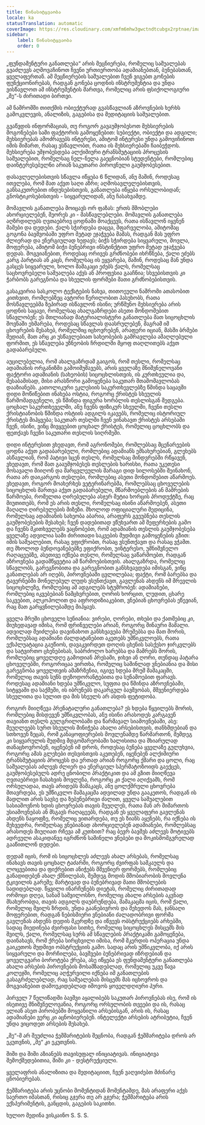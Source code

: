 ```yaml
---
title: წინასიტყვაობა
locale: ka
statusTranslation: automatic
coverImage: https://res.cloudinary.com/xmfm6mhw3gwctndtcubgx2rptnae/image/upload/v1740337243/small_cover_educacion_fundamental_a051170f1c.webp
sidebar:
    label: წინასიტყვაობა
    order: 0
---
```

„ფუნდამენტური განათლება“ არის მეცნიერება, რომელიც საშუალებას გვაძლევს აღმოვაჩინოთ ჩვენი ურთიერთობა ადამიანებთან, ბუნებასთან, ყველაფერთან. ამ მეცნიერების საშუალებით ჩვენ ვიგებთ გონების ფუნქციონირებას, რადგან გონება ცოდნის ინსტრუმენტია და უნდა ვისწავლოთ ამ ინსტრუმენტის მართვა, რომელიც არის ფსიქოლოგიური „მე“-ს ძირითადი ბირთვი.

ამ ნაშრომში თითქმის ობიექტურად გვასწავლიან აზროვნების ხერხს გამოკვლევის, ანალიზის, გაგებისა და მედიტაციის საშუალებით.

გვაწვდის ინფორმაციას, თუ როგორ გავაუმჯობესოთ მეხსიერების მოგონებები სამი ფაქტორის გამოყენებით: სუბიექტი, ობიექტი და ადგილი; მეხსიერებას ამოძრავებს ინტერესი, ამიტომ ინტერესი უნდა გამოვიჩინოთ იმის მიმართ, რასაც ვსწავლობთ, რათა ის მეხსიერებაში ჩაიბეჭდოს. მეხსიერება უმჯობესდება ალქიმიური ტრანსმუტაციის პროცესის საშუალებით, რომელსაც ნელ-ნელა გაეცნობიან სტუდენტები, რომლებიც დაინტერესებულნი არიან საკუთარი პიროვნული გაუმჯობესებით.

დასავლელებისთვის სწავლა იწყება 6 წლიდან, ანუ მაშინ, როდესაც ითვლება, რომ მათ აქვთ საღი აზრი; აღმოსავლელებისთვის, განსაკუთრებით ინდუსებისთვის, განათლება იწყება ორსულობიდან; გნოსტიკოსებისთვის - სიყვარულიდან, ანუ ჩასახვამდე.

მომავლის განათლება მოიცავს ორ ფაზას: ერთს მშობლები ახორციელებენ, მეორეს კი - მასწავლებლები. მომავლის განათლება აღზრდილებს ღვთაებრივ ცოდნაში მოაქცევს, რათა ისწავლონ იყვნენ მამები და დედები. ქალს სჭირდება დაცვა, მფარველობა, ამიტომაც გოგონა ბავშვობაში უფრო მეტად ეჯაჭვება მამას, რადგან მას უფრო ძლიერად და ენერგიულად ხედავს; ბიჭს სჭირდება სიყვარული, მოვლა, მოფერება, ამიტომ ბიჭი ბუნებრივი ინსტინქტით უფრო მეტად ეჯაჭვება დედას. მოგვიანებით, როდესაც ორივეს გრძნობები იხრწნება, ქალი ეძებს კარგ პარტიას ან კაცს, რომელსაც ის ეყვარება, მაშინ, როდესაც მან უნდა გასცეს სიყვარული, ხოლო მამაკაცი ეძებს ქალს, რომელსაც საცხოვრებელი საშუალება აქვს ან პროფესია გააჩნია; სხვებისთვის კი ჭარბობს გარეგნობა და სხეულის ფორმები მათი გრძნობებისთვის.

გასაკვირია სასკოლო ტექსტების ნახვა, თითოეული ნაშრომი ათასობით კითხვით, რომლებზეც ავტორი წერილობით პასუხობს, რათა მოსწავლეებმა ზეპირად ისწავლონ ისინი; ურწმუნო მეხსიერება არის ცოდნის საცავი, რომელსაც ახალგაზრდები ასეთი მონდომებით სწავლობენ; ეს მთლიანად მატერიალისტური განათლება მათ სიცოცხლის შოვნაში ეხმარება, როდესაც სწავლას დაასრულებენ, მაგრამ იმ ცხოვრების შესახებ, რომელშიც იცხოვრებენ, არაფერი იციან, მასში ბრმები შედიან, მათ არც კი უსწავლებიათ სახეობების გამრავლება ამაღლებული ფორმით, ეს სწავლება უზნეობის ჩრდილში მყოფ თაღლითებს აქვთ გადაბარებული.

აუცილებელია, რომ ახალგაზრდამ გაიგოს, რომ თესლი, რომელსაც ადამიანის ორგანიზმი გამოიმუშავებს, არის ყველაზე მნიშვნელოვანი ფაქტორი ადამიანის (სახეობის) სიცოცხლისთვის, ის კურთხეულია და, შესაბამისად, მისი არასწორი გამოყენება საკუთარ შთამომავლობას დააზიანებს. კათოლიკური ეკლესიის საკურთხევლებზე წმინდა საცავში დიდი მოწიწებით ინახება ოსტია, როგორც ქრისტეს სხეულის წარმომადგენელი, ეს წმინდა ფიგურა ხორბლის თესლისგან შედგება. ცოცხალ საკურთხეველში, ანუ ჩვენს ფიზიკურ სხეულში, ჩვენი თესლი ქრისტიანობის წმინდა ოსტიის ადგილს იკავებს, რომელიც ისტორიულ ქრისტეს მიჰყვება; საკუთარ თესლში ჩვენ ვინახავთ ქრისტეს არსებაში ჩვენ, ისინი, ვინც მივყვებით ცოცხალ ქრისტეს, რომელიც ცოცხლობს და ფეთქავს ჩვენი საკუთარი თესლის სიღრმეში.

დიდი ინტერესით ვხედავთ, რომ აგრონომები, რომლებსაც მცენარეების ცოდნა აქვთ გადაბარებული, რომლებიც ადამიანს ემსახურებიან, გლეხებს ასწავლიან, რომ პატივი სცენ თესლს, რომელსაც მინდვრებში რწყავენ, ვხედავთ, რომ მათ გააუმჯობესეს თესლების ხარისხი, რათა უკეთესი მოსავალი მიიღონ და მარცვლეულის მარაგი დიდ სილოსებში შეინახონ, რათა არ დაიკარგოს თესლები, რომლებიც ასეთი მონდომებით აწარმოეს. ვხედავთ, როგორ მოახერხეს ვეტერინარებმა, რომლებსაც ცხოველების სიცოცხლის მართვა აქვთ გადაბარებული, მწარმოებლების ან მამრების წარმოება, რომელთა ღირებულება ასჯერ მეტია ხორცის პროდუქტზე, რაც მიუთითებს, რომ ეს არის თესლი, რომელსაც ისინი აწარმოებენ, ასეთი მაღალი ღირებულების მიზეზი. მხოლოდ ოფიციალური მედიცინა, რომელსაც ადამიანის სახეობა აბარია, არაფერს გვეუბნება თესლის გაუმჯობესების შესახებ; ჩვენ დადებითად ვწუხვართ ამ შეფერხების გამო და ჩვენს მკითხველებს ვაცნობებთ, რომ ადამიანის თესლის გაუმჯობესება ყველაზე ადვილია სამი ძირითადი საკვების მუდმივი გამოყენების გზით: იმის საშუალებით, რასაც ვფიქრობთ, რასაც ვსუნთქავთ და რასაც ვჭამთ. თუ მხოლოდ ბუნდოვანებებზე ვფიქრობთ, უინტერესო, უმნიშვნელო რაღაცეებზე, ასეთივე იქნება თესლი, რომელსაც ვაწარმოებთ, რადგან აზროვნება გადამწყვეტია ამ წარმოებისთვის. ახალგაზრდა, რომელიც სწავლობს, გარეგნობითა და გარეგნობით განსხვავდება იმისგან, ვინც განათლებას არ იღებს, პიროვნებაში ცვლილებაა; ფაქტი, რომ ბარებსა და ტავერნებში მონელებულ ლუდს ვსუნთქავთ, გავლენას ახდენს იმ მრევლის სიცოცხლეზე, რომლებიც ამ ადგილებს სტუმრობენ: ადამიანები, რომლებიც იკვებებიან ნამცხვრებით, ღორის ხორცით, ლუდით, ცხარე საკვებით, ალკოჰოლით და აფროდიზიაკებით, ვნებიან ცხოვრებას ეწევიან, რაც მათ გარყვნილებამდე მიჰყავს.

ყველა მრუში ცხოველი სუნიანია: ვირები, ღორები, თხები და ქათმებიც კი, მიუხედავად იმისა, რომ ფრინველები არიან, როგორც შინაური მამალი. ადვილად შეიძლება დავინახოთ განსხვავება მრუშებსა და მათ შორის, რომლებსაც ადამიანი ძალდატანებით აკეთებს უმწიკვლოებს, რათა ექსპლუატაცია გაუწიოს, დავაკვირდეთ დოღის ცხენის სასქესო ჯირკვლებს და სატვირთო ცხენებისას, საბრძოლო ხარებსა და მამრებს შორის, რომლებიც ყოველდღე გამოდიან პრესაში, ჯიხვი ან ღორი, თუნდაც პატარა ცხოველებში, როგორიცაა ვირთხა, რომელიც საშინლად ვნებიანია და მისი გარეგნობა ყოველთვის ამაზრზენია, იგივე ხდება მრუშ მამაკაცში, რომელიც თავის სუნს დეზოდორანტებითა და სუნამოებით ფარავს. როდესაც ადამიანი ხდება უმწიკვლო, სუფთა და წმინდა აზროვნებაში, სიტყვაში და საქმეში, ის იბრუნებს დაკარგულ ბავშვობას, მშვენიერდება სხეულითა და სულით და მის სხეულს არ ასდის ფეტიდობა.

როგორ მიიღწევა პრენატალური განათლება? ეს ხდება წყვილებს შორის, რომლებიც მისდევენ უმწიკვლობას, ანუ ისინი არასოდეს კარგავენ თავიანთ თესლს გულგრილობაში და წარმავალ სიამოვნებაში, ასე: მეუღლეებს სურთ სხეულის მინიჭება ახალი არსებისთვის, თანხმდებიან და სთხოვენ ზეცას, რომ განაყოფიერების მოვლენამდე წარმართონ, შემდეგ კი სიყვარულის მუდმივ მდგომარეობაში ხალისითა და მხიარულად თანაცხოვრობენ, იყენებენ იმ დროს, როდესაც ბუნება ყველაზე გულუხვია, როგორც ამას გლეხები თესვისთვის აკეთებენ, იყენებენ ალქიმიური ტრანსმუტაციის პროცესს და ერთად არიან როგორც ქმარი და ცოლი, რაც საშუალებას აძლევს ძლიერ და ენერგიულ სპერმატოზოიდს გაექცეს, გაუმჯობესებულს ადრე ცნობილი პრაქტიკით და ამ გზით მიიღწევა ღვთაებრივი ჩასახვის მოვლენა, როგორც კი ქალი აღიქვამს, რომ ორსულადაა, თავს არიდებს მამაკაცს, ანუ ცოლქმრული ცხოვრება მთავრდება, ეს უმწიკვლო მამაკაცმა ადვილად უნდა გააკეთოს, რადგან ის მადლით არის სავსე და ზებუნებრივი ძალით, ყველა საშუალებით სასიამოვნოს ხდის ცხოვრებას თავის მეუღლეს, რათა მან არ მიმართოს უსიამოვნებას ან მსგავს რაღაცეებს, რადგან ეს ყველაფერი გავლენას ახდენს ნაყოფზე, რომელიც ვითარდება, თუ ეს ზიანს აყენებს, რა იქნება ის შეხვედრა, რომელსაც ვნებიანად ახორციელებენ ადამიანები, რომლებსაც არასოდეს მიუღიათ რჩევა ამ კუთხით? რაც ბევრ ბავშვს აძლევს მოტივებს ადრეული ასაკიდანვე იგრძნონ საშინელი ვნებები და შოკისმომგვრელად გააწითლონ დედები.

დედამ იცის, რომ ის სიცოცხლეს აძლევს ახალ არსებას, რომელსაც ინახავს თავის ცოცხალ ტაძარში, როგორც ძვირფას სამკაულს და ლოცვებითა და ფიქრებით ანიჭებს მშვენიერ ფორმებს, რომლებიც განადიდებენ ახალ ქმნილებას, შემდეგ მოდის მშობიარობის მოვლენა ტკივილის გარეშე; მარტივად და ბუნებრივად მათი მშობლების სადიდებლად. წყვილი ინარჩუნებს დიეტას, რომელიც ძირითადად ორმოცი დღეა, სანამ საშვილოსნო, რომელიც ახალი არსების აკვნად მსახურობდა, თავის ადგილს დაუბრუნდება, მამაკაცმა იცის, რომ ქალი, რომელიც შვილს ზრდის, უნდა გაანებივროს და შეხედოს მას, ჯანსაღი მოფერებით, რადგან ნებისმიერი ვნებიანი ძალადობრივი ფორმა გავლენას ახდენს დედის მკერდზე და იწვევს ობსტრუქციებს არხებში, სადაც მიედინება ძვირფასი სითხე, რომელიც სიცოცხლეს მისცემს მის შვილს, ქალი, რომელსაც სურს ამ სწავლების პრაქტიკაში გამოყენება, დაინახავს, რომ ქრება სირცხვილი იმისა, რომ მკერდის ოპერაცია უნდა გაიკეთოს მუდმივი ობსტრუქციის გამო. სადაც არის უმწიკვლობა, იქ არის სიყვარული და მორჩილება, ბავშვები ბუნებრივად იზრდებიან და ყოველგვარი ბოროტება ქრება, ასე იწყება ეს ფუნდამენტური განათლება ახალი არსების პიროვნების მოსამზადებლად, რომელიც უკვე წავა კოლეჯში, რომელიც აღჭურვილი იქნება იმ განათლების გასაგრძელებლად, რაც საშუალებას მისცემს მას იცხოვროს და მოგვიანებით დამოუკიდებლად იშოვოს ყოველდღიური პური.

პირველ 7 წელიწადში ბავშვი აყალიბებს საკუთარ პიროვნებას ისე, რომ ის ისეთივე მნიშვნელოვანია, როგორც ორსულობის თვეები და ის, რასაც ელიან ასეთ პირობებში მოყვანილი არსებისგან, არის ის, რასაც ადამიანები ვერც კი აცნობიერებენ. ინტელექტი არსების ატრიბუტია, ჩვენ უნდა ვიცოდეთ არსების შესახებ.

„მე“-მ არ შეუძლია ჭეშმარიტების შეცნობა, რადგან ჭეშმარიტება დროს არ ეკუთვნის, „მე“ კი ეკუთვნის.

შიში და შიში აზიანებს თავისუფალ ინიციატივას. ინიციატივა შემოქმედებითია, შიში კი - დესტრუქციული.

ყველაფრის ანალიზითა და მედიტაციით, ჩვენ ვაღვიძებთ მძინარე ცნობიერებას.

ჭეშმარიტება არის უცნობი მომენტიდან მომენტამდე, მას არაფერი აქვს საერთო იმასთან, რისიც გჯერა თუ არ გჯერა; ჭეშმარიტება არის ექსპერიმენტის, განცდის, გაგების საკითხი.

ხულიო მედინა ვისკაინო
S. S. S.

